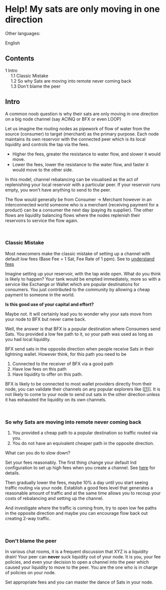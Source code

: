 <span id="help-my-sats-are-only-moving-in-one-direction"></span>
= Help! My sats are only moving in one direction =

<div class="mw-parser-output">

<div class="mw-pt-languages noprint" lang="en" dir="ltr">

<div class="mw-pt-languages-label">

Other languages:

</div>
<div class="mw-pt-languages-list">

<span class="mw-pt-languages-ui mw-pt-languages-selected mw-pt-progress mw-pt-progress--complete" lang="en">English</span>

</div>

</div>
<div id="toc" class="toc" role="navigation" aria-labelledby="mw-toc-heading">

<div class="toctitle" lang="en" dir="ltr">

<span id="mw-toc-heading"></span>
== Contents ==

<span class="toctogglespan"></span>

</div>
* [[#Intro|<span class="tocnumber">1</span> <span class="toctext">Intro</span>]]
** [[#Classic_Mistake|<span class="tocnumber">1.1</span> <span class="toctext">Classic Mistake</span>]]
** [[#So_why_Sats_are_moving_into_remote_never_coming_back|<span class="tocnumber">1.2</span> <span class="toctext">So why Sats are moving into remote never coming back</span>]]
** [[#Don.27t_blame_the_peer|<span class="tocnumber">1.3</span> <span class="toctext">Don't blame the peer</span>]]


</div>
<span id="intro"></span>
== <span id="Intro" class="mw-headline">Intro</span> ==

A common noob question is why their sats are only moving in one direction on a big node channel (say ACINQ or BFX or even LOOP)

Let us imagine the routing nodes as pipework of flow of water from the source (consumer) to target (merchant) as the primary purpose. Each node maintains its own reservoir with the connected peer which is its local liquidity and controls the tap via the fees.

* Higher the fees, greater the resistance to water flow, and slower it would move.
* Lower the fees, lower the resistance to the water flow, and faster it would move to the other side.

In this model, channel rebalancing can be visualised as the act of replenishing your local reservoir with a particular peer. If your reservoir runs empty, you won't have anything to send to the peer.

The flow would generally be from Consumer -&gt; Merchant however in an interconnected world someone who is a merchant (receiving payment for a product) can be a consumer the next day (paying its supplier). The other flows are liquidity balancing flows where the nodes replenish their reservoirs to service the flow again.

<br />


<span id="classic-mistake"></span>
=== <span id="Classic_Mistake" class="mw-headline">Classic Mistake</span> ===

Most newcomers make the classic mistake of setting up a channel with default low fees (Base Fee = 1 Sat, Fee Rate of 1 ppm). See to [[/plebnet.wiki/wiki/Special:MyLanguage/FeesAndProfitability|understand fees]]

Imagine setting up your reservoir, with the tap wide open. What do you think is likely to happen? Your tank would be emptied immediately, more so with a service like Exchange or Wallet which are popular destinations for consumers. You just contributed to the community by allowing a cheap payment to someone in the world.

'''Is this good use of your capital and effort?'''

Maybe not. It will certainly lead you to wonder why your sats move from your node to BFX but never came back.

Well, the answer is that BFX is a popular destination where Consumers send Sats. You provided a low fee path to it, so your path was used as long as you had local liquidity.

BFX send sats in the opposite direction when people receive Sats in their lightning wallet. However think, for this path you need to be

# Connected to the receiver of BFX via a good path
# Have low fees on this path
# Have liquidity to offer on this path.

BFX is likely to be connected to most wallet providers directly from their node, you can validate their channels on any popular explorers like [<nowiki/>[https://amboss.space/%7CAmboss [1]]]. It is not likely to come to your node to send out sats in the other direction unless it has exhausted the liquidity on its own channels.

<br />


<span id="so-why-sats-are-moving-into-remote-never-coming-back"></span>
=== <span id="So_why_Sats_are_moving_into_remote_never_coming_back" class="mw-headline">So why Sats are moving into remote never coming back</span> ===

# You provided a cheap path to a popular destination so traffic routed via you.
# You do not have an equivalent cheaper path in the opposite direction.

What can you do to slow down?

Set your fees reasonably. The first thing change your default lnd configuration to set up high fees when you create a channel. See [[/plebnet.wiki/wiki/Special:MyLanguage/LND_Configuration_Settings#Opening_Channel_With_Predefined_Fees|here]] for details.

Then gradually lower the fees, maybe 10% a day until you start seeing traffic routing via your node. Establish a good fees level that generates a reasonable amount of traffic and at the same time allows you to recoup your costs of rebalancing and setting up the channel.

And investigate where the traffic is coming from, try to open low fee paths in the opposite direction and maybe you can encourage flow back out creating 2-way traffic.

<br />


<span id="dont-blame-the-peer"></span>
=== <span id="Don't_blame_the_peer"></span><span id="Don.27t_blame_the_peer" class="mw-headline">Don't blame the peer</span> ===

In various chat rooms, it is a frequent discussion that XYZ is a liquidity drain! Your peer can '''never''' suck liquidity out of your node. It is you, your fee policies, and even your decision to open a channel into the peer which caused your liquidity to move to the peer. You are the one who is in charge of policies on your node.

Set appropriate fees and you can master the dance of Sats in your node.


</div>
